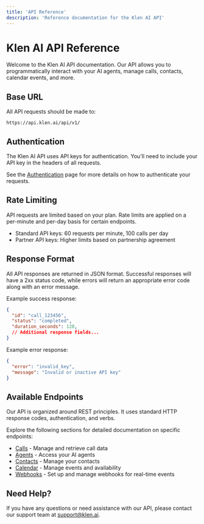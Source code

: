 ```yaml
---
title: 'API Reference'
description: 'Reference documentation for the Klen AI API'
---
```


# Klen AI API Reference

Welcome to the Klen AI API documentation. Our API allows you to programmatically interact with your AI agents, manage calls, contacts, calendar events, and more.

## Base URL

All API requests should be made to:

```
https://api.klen.ai/api/v1/
```

## Authentication

The Klen AI API uses API keys for authentication. You'll need to include your API key in the headers of all requests. 

See the [Authentication](/api-reference/authentication) page for more details on how to authenticate your requests.

## Rate Limiting

API requests are limited based on your plan. Rate limits are applied on a per-minute and per-day basis for certain endpoints.

- Standard API keys: 60 requests per minute, 100 calls per day
- Partner API keys: Higher limits based on partnership agreement

## Response Format

All API responses are returned in JSON format. Successful responses will have a 2xx status code, while errors will return an appropriate error code along with an error message.

Example success response:
```json
{
  "id": "call_123456",
  "status": "completed",
  "duration_seconds": 120,
  // Additional response fields...
}
```

Example error response:
```json
{
  "error": "invalid_key",
  "message": "Invalid or inactive API key"
}
```

## Available Endpoints

Our API is organized around REST principles. It uses standard HTTP response codes, authentication, and verbs.

Explore the following sections for detailed documentation on specific endpoints:

- [Calls](/api-reference/calls/get-calls) - Manage and retrieve call data
- [Agents](/api-reference/agents/get-agents) - Access your AI agents
- [Contacts](/api-reference/contacts/get-contacts) - Manage your contacts
- [Calendar](/api-reference/calendar/overview) - Manage events and availability
- [Webhooks](/api-reference/webhooks/overview) - Set up and manage webhooks for real-time events

## Need Help?

If you have any questions or need assistance with our API, please contact our support team at [support@klen.ai](mailto:support@klen.ai).